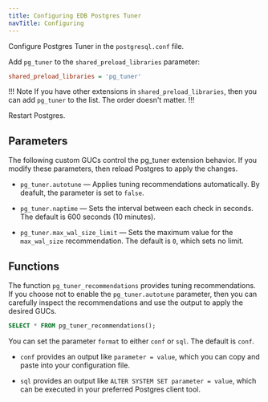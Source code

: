 ```yaml
---
title: Configuring EDB Postgres Tuner
navTitle: Configuring
--- 
```


Configure Postgres Tuner in the `postgresql.conf` file. 

Add `pg_tuner` to the `shared_preload_libraries` parameter:

```ini
shared_preload_libraries = 'pg_tuner'
```

!!! Note
If you have other extensions in `shared_preload_libraries`, then you can add `pg_tuner` to the list. The order doesn't matter. 
!!!

Restart Postgres. 

## Parameters 

The following custom GUCs control the pg_tuner extension behavior. If you modify these parameters, then reload Postgres to apply the changes.

- `pg_tuner.autotune` &mdash; Applies tuning recommendations automatically. By deafult, the parameter is set to `false`. 

- `pg_tuner.naptime` &mdash; Sets the interval between each check in seconds. The default is 600 seconds (10 minutes).

- `pg_tuner.max_wal_size_limit` &mdash; Sets the maximum value for the `max_wal_size` recommendation. The default is `0`, which sets no limit.

## Functions 

The function `pg_tuner_recommendations` provides tuning recommendations. If you choose not to enable the `pg_tuner.autotune` parameter, then you can carefully inspect the recommendations and use the output to apply the desired GUCs.

```sql 
SELECT * FROM pg_tuner_recommendations();
```

You can set the parameter `format` to either `conf` or `sql`. The default is `conf`. 

- `conf` provides an output like `parameter = value`, which you can copy and paste into your configuration file. 

- `sql` provides an output like `ALTER SYSTEM SET parameter = value`, which can be executed in your preferred Postgres client tool. 
